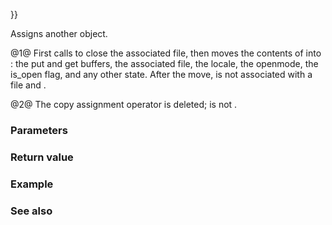 {{cpp/io/basic_filebuf/title|operator{{=}}}}
{{cpp/io/basic_filebuf/navbar}}
{{dcl begin}}
{{dcl|num=1|since=c++11|1=
std::basic_filebuf&amp; operator=( std::basic_filebuf&amp;&amp; rhs );
}}
{{dcl|num=2|1=
std::basic_filebuf&amp; operator=( const std::basic_filebuf&amp; rhs ) = delete;
}}
{{dcl end}}

Assigns another {{tt|basic_filebuf}} object.

@1@ First calls {{lc|close()}} to close the associated file, then moves the contents of {{c|rhs}} into {{c|*this}}: the put and get buffers, the associated file, the locale, the openmode, the is_open flag, and any other state. After the move, {{c|rhs}} is not associated with a file and {{c|1=rhs.is_open() == false}}.

@2@ The copy assignment operator is deleted; {{tt|basic_filebuf}} is not {{named req|CopyAssignable}}.

===Parameters===
{{par begin}}
{{par|rhs|another {{tt|basic_filebuf}} that will be moved from}}
{{par end}}

===Return value===
{{c|*this}}

===Example===
{{example
|code=
#include &lt;cassert&gt;
#include &lt;fstream&gt;
#include &lt;iostream&gt;
#include &lt;string&gt;

int main()
{
    std::ofstream{"test.in"} &lt;&lt; "test\n"; // writes via a temporary object
    std::ifstream fin("test.in"); // read-only stream
    std::ofstream fout("test.out"); // write-only stream

    std::string s;
    std::getline(fin, s);
    std::cout &lt;&lt; "s = [" &lt;&lt; s &lt;&lt; "]\n"; // s contains "test"

    assert(fout.is_open());
    *fin.rdbuf() = std::move(*fout.rdbuf());
    assert(!fout.is_open());

    std::getline(fin, s);
    std::cout &lt;&lt; "s = [" &lt;&lt; s &lt;&lt; "]\n"; // s is empty input
}
|output=
s = [test]
s = []
}}

===See also===
{{dsc begin}}
{{dsc inc|cpp/io/basic_filebuf/dsc basic_filebuf}}
{{dsc inc|cpp/io/basic_filebuf/dsc swap}}
{{dsc end}}

{{langlinks|de|es|fr|it|ja|pt|ru|zh}}